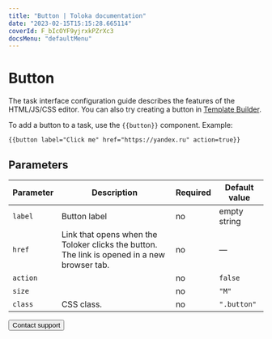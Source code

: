 ```yaml
---
title: "Button | Toloka documentation"
date: "2023-02-15T15:15:28.665114"
coverId: F_bIcOYF9yjrxkPZrXc3
docsMenu: "defaultMenu"
---
```



# Button

<Note mode="note" title="Note">

The task interface configuration guide describes the features of the HTML/JS/CSS editor. You can also try creating a button in [Template Builder](/docs/template-builder/reference/field.button-radio).

</Note>

To add a button to a task, use the `{{button}}` component. Example:

```plaintext
{{button label="Click me" href="https://yandex.ru" action=true}}
```

## Parameters

**Parameter**|**Description**|**Required**|**Default value**
----- | ----- | ----- | -----
`label`| Button label | no | empty string
`href`| Link that opens when the Toloker clicks the button. The link is opened in a new browser tab. | no | —
`action`| <ButtonTable1/>| no | `false`
`size`| <ButtonTable2/>| no | `"M"`
`class`| CSS class. | no | `".button"`

<Button themeColor="light" view="default" size="l" type="link" url="/docs/guide/troubleshooting/support?form-source=guide-t-components-button">Contact support</Button>
